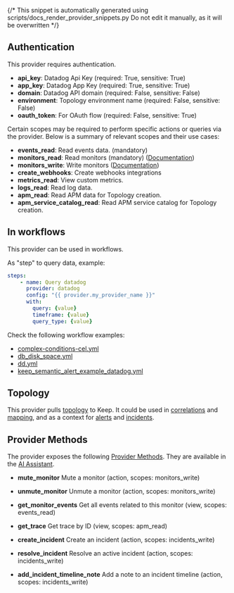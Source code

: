 {/* This snippet is automatically generated using scripts/docs_render_provider_snippets.py
Do not edit it manually, as it will be overwritten */}

## Authentication
This provider requires authentication.
- **api_key**: Datadog Api Key (required: True, sensitive: True)
- **app_key**: Datadog App Key (required: True, sensitive: True)
- **domain**: Datadog API domain (required: False, sensitive: False)
- **environment**: Topology environment name (required: False, sensitive: False)
- **oauth_token**: For OAuth flow (required: False, sensitive: True)

Certain scopes may be required to perform specific actions or queries via the provider. Below is a summary of relevant scopes and their use cases:
- **events_read**: Read events data. (mandatory)
- **monitors_read**: Read monitors (mandatory) ([Documentation](https://docs.datadoghq.com/account_management/rbac/permissions/#monitors))
- **monitors_write**: Write monitors  ([Documentation](https://docs.datadoghq.com/account_management/rbac/permissions/#monitors))
- **create_webhooks**: Create webhooks integrations
- **metrics_read**: View custom metrics.
- **logs_read**: Read log data.
- **apm_read**: Read APM data for Topology creation.
- **apm_service_catalog_read**: Read APM service catalog for Topology creation.



## In workflows

This provider can be used in workflows.


As "step" to query data, example:
```yaml
steps:
    - name: Query datadog
      provider: datadog
      config: "{{ provider.my_provider_name }}"
      with:
        query: {value}
        timeframe: {value}
        query_type: {value}
```





Check the following workflow examples:
- [complex-conditions-cel.yml](https://github.com/keephq/keep/blob/main/examples/workflows/complex-conditions-cel.yml)
- [db_disk_space.yml](https://github.com/keephq/keep/blob/main/examples/workflows/db_disk_space.yml)
- [dd.yml](https://github.com/keephq/keep/blob/main/examples/workflows/dd.yml)
- [keep_semantic_alert_example_datadog.yml](https://github.com/keephq/keep/blob/main/examples/workflows/keep_semantic_alert_example_datadog.yml)


## Topology
This provider pulls [topology](/overview/servicetopology) to Keep. It could be used in [correlations](/overview/correlation-topology)
and [mapping](/overview/enrichment/mapping#mapping-with-topology-data), and as a context
for [alerts](/alerts/sidebar#7-alert-topology-view) and [incidents](/overview#17-incident-topology).

## Provider Methods
The provider exposes the following [Provider Methods](/providers/provider-methods#via-ai-assistant). They are available in the [AI Assistant](/overview/ai-incident-assistant).

- **mute_monitor** Mute a monitor (action, scopes: monitors_write)

- **unmute_monitor** Unmute a monitor (action, scopes: monitors_write)

- **get_monitor_events** Get all events related to this monitor (view, scopes: events_read)

- **get_trace** Get trace by ID (view, scopes: apm_read)

- **create_incident** Create an incident (action, scopes: incidents_write)

- **resolve_incident** Resolve an active incident (action, scopes: incidents_write)

- **add_incident_timeline_note** Add a note to an incident timeline (action, scopes: incidents_write)
